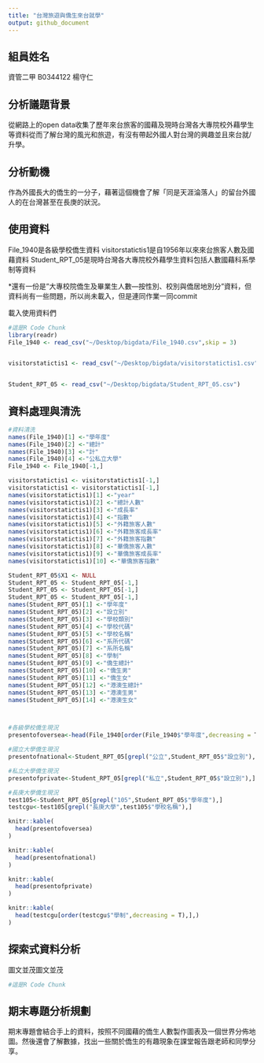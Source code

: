 ```yaml
---
title: "台灣旅遊與僑生來台就學"
output: github_document
---
```



## 組員姓名
資管二甲 B0344122 楊守仁

## 分析議題背景
從網路上的open data收集了歷年來台旅客的國藉及現時台灣各大專院校外藉學生等資料從而了解台灣的風光和旅遊，有沒有帶起外國人對台灣的興趣並且來台就/升學。

## 分析動機
作為外國長大的僑生的一分子，藉著這個機會了解「同是天涯淪落人」的留台外國人的在台灣甚至在長庚的狀況。

## 使用資料
File_1940是各級學校僑生資料
visitorstatictis1是自1956年以來來台旅客人數及國藉資料
Student_RPT_05是現時台灣各大專院校外藉學生資料包括人數國藉科系學制等資料

*還有一份是"大專校院僑生及畢業生人數—按性別、校別與僑居地別分"資料，但資料尚有一些問題，所以尚未載入，但是連同作業一同commit

載入使用資料們
```r
#這是R Code Chunk
library(readr)
File_1940 <- read_csv("~/Desktop/bigdata/File_1940.csv",skip = 3)


visitorstatictis1 <- read_csv("~/Desktop/bigdata/visitorstatictis1.csv")


Student_RPT_05 <- read_csv("~/Desktop/bigdata/Student_RPT_05.csv")

```


## 資料處理與清洗
```r

#資料清洗
names(File_1940)[1] <-"學年度"
names(File_1940)[2] <-"總計"
names(File_1940)[3] <-"計"
names(File_1940)[4] <-"公私立大學"
File_1940 <- File_1940[-1,]

visitorstatictis1 <- visitorstatictis1[-1,]
visitorstatictis1 <- visitorstatictis1[-1,]
names(visitorstatictis1)[1] <-"year"
names(visitorstatictis1)[2] <-"總計人數"
names(visitorstatictis1)[3] <-"成長率"
names(visitorstatictis1)[4] <-"指數"
names(visitorstatictis1)[5] <-"外籍旅客人數"
names(visitorstatictis1)[6] <-"外籍旅客成長率"
names(visitorstatictis1)[7] <-"外籍旅客指數"
names(visitorstatictis1)[8] <-"華僑旅客人數"
names(visitorstatictis1)[9] <-"華僑旅客成長率"
names(visitorstatictis1)[10] <-"華僑旅客指數"

Student_RPT_05$X1 <- NULL
Student_RPT_05 <- Student_RPT_05[-1,]
Student_RPT_05 <- Student_RPT_05[-1,]
Student_RPT_05 <- Student_RPT_05[-1,]
names(Student_RPT_05)[1] <-"學年度"
names(Student_RPT_05)[2] <-"設立別"
names(Student_RPT_05)[3] <-"學校類別"
names(Student_RPT_05)[4] <-"學校代碼"
names(Student_RPT_05)[5] <-"學校名稱"
names(Student_RPT_05)[6] <-"系所代碼"
names(Student_RPT_05)[7] <-"系所名稱"
names(Student_RPT_05)[8] <-"學制"
names(Student_RPT_05)[9] <-"僑生總計"
names(Student_RPT_05)[10] <-"僑生男"
names(Student_RPT_05)[11] <-"僑生女"
names(Student_RPT_05)[12] <-"港澳生總計"
names(Student_RPT_05)[13] <-"港澳生男"
names(Student_RPT_05)[14] <-"港澳生女"



#各級學校僑生現況
presentofoversea<-head(File_1940[order(File_1940$"學年度",decreasing = T),],10)

#國立大學僑生現況
presentofnational<-Student_RPT_05[grepl("公立",Student_RPT_05$"設立別"),]

#私立大學僑生現況
presentofprivate<-Student_RPT_05[grepl("私立",Student_RPT_05$"設立別"),]

#長庚大學僑生現況
test105<-Student_RPT_05[grepl("105",Student_RPT_05$"學年度"),]
testcgu<-test105[grepl("長庚大學",test105$"學校名稱"),]

knitr::kable(
  head(presentofoversea)
)

knitr::kable(
  head(presentofnational)
)

knitr::kable(
  head(presentofprivate)
)

knitr::kable(
  head(testcgu[order(testcgu$"學制",decreasing = T),],)
)
```


## 探索式資料分析
圖文並茂圖文並茂
```r
#這是R Code Chunk
```

## 期末專題分析規劃
期末專題會結合手上的資料，按照不同國藉的僑生人數製作圖表及一個世界分佈地圖。然後還會了解數據，找出一些關於僑生的有趣現象在課堂報告跟老師和同學分享。
